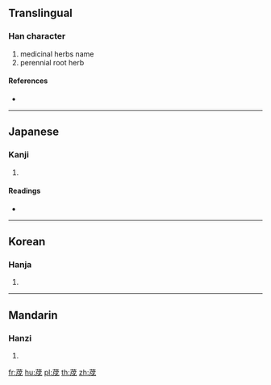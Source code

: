 {{character info/new}}
==Translingual==

===Han character===
{{Han char|rn=140|rad=艸|as=06|sn=12|four=|canj=TIHI}}

# medicinal herbs name
# perennial root herb

====References====
* {{Han ref|kx=1031.360|dkj=30977|dj=1491.080|hdz=53201.080|uh=8357|ud=33623}}

----

==Japanese==

===Kanji===
{{ja-kanji|grade=|rs=艸06}}

# {{defn|lang=ja|sort=艸06}}

====Readings====
* {{ja-readings|on=[[しょく]] (shoku), [[じき]] (jiki)|kun=|nanori=}}

----

==Korean==

===Hanja===
{{ko-hanja|hangeul=술|eumhun=|rv=sul|mr=sul|y=swul}}

# {{defn|lang=ko|sort=艸06}}

----

==Mandarin==

===Hanzi===
{{cmn-hanzi|pin=[[shù]] ([[shu4]]), [[yáo]] ([[yao2]])|wg=shu<sup>4</sup>, yao<sup>2</sup>}}

# {{defn|lang=cmn|sort=艸06}}

[[fr:荗]]
[[hu:荗]]
[[pl:荗]]
[[th:荗]]
[[zh:荗]]